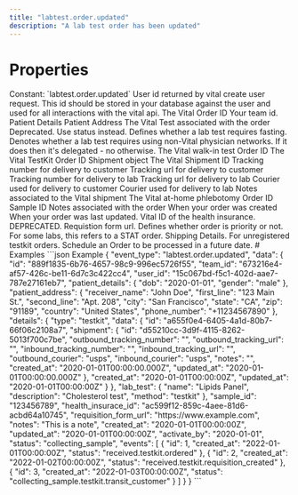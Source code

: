 ```yaml
---
title: "labtest.order.updated"
description: "A lab test order has been updated"
---
```

# Properties
<ResponseField name="event_type" type="const string" required="true">
Constant: `labtest.order.updated`
</ResponseField>
<ResponseField name="data" type="ClientFacingOrder" required="true">
<Expandable title="ClientFacingOrder" defaultOpen="true">
<ResponseField name="user_id" type="string" required="true">
User id returned by vital create user request. This id should be stored in your database against the user and used for all interactions with the vital api.
</ResponseField>
<ResponseField name="id" type="string" required="true">
The Vital Order ID
</ResponseField>
<ResponseField name="team_id" type="string" required="true">
Your team id.
</ResponseField>
<ResponseField name="patient_details" type="ClientFacingPatientDetailsCompatible | null">
Patient Details
<Expandable title="ClientFacingPatientDetailsCompatible" defaultOpen="true">
<ResponseField name="first_name" type="string | null">
</ResponseField>
<ResponseField name="last_name" type="string | null">
</ResponseField>
<ResponseField name="dob" type="string" required="true">
</ResponseField>
<ResponseField name="gender" type="string" required="true">
</ResponseField>
<ResponseField name="phone_number" type="string | null">
</ResponseField>
<ResponseField name="email" type="string | null">
</ResponseField>
</Expandable>
</ResponseField>
<ResponseField name="patient_address" type="PatientAddressCompatible | null">
Patient Address
<Expandable title="PatientAddressCompatible" defaultOpen="true">
<ResponseField name="receiver_name" type="string | null">
</ResponseField>
<ResponseField name="first_line" type="string" required="true">
</ResponseField>
<ResponseField name="second_line" type="string | null">
</ResponseField>
<ResponseField name="city" type="string" required="true">
</ResponseField>
<ResponseField name="state" type="string" required="true">
</ResponseField>
<ResponseField name="zip" type="string" required="true">
</ResponseField>
<ResponseField name="country" type="string" required="true">
</ResponseField>
<ResponseField name="phone_number" type="string | null">
</ResponseField>
</Expandable>
</ResponseField>
<ResponseField name="lab_test" type="ClientFacingLabTest" required="true">
The Vital Test associated with the order
<Expandable title="ClientFacingLabTest" defaultOpen="true">
<ResponseField name="id" type="string" required="true">
</ResponseField>
<ResponseField name="slug" type="string" required="true">
</ResponseField>
<ResponseField name="name" type="string" required="true">
</ResponseField>
<ResponseField name="sample_type" type="LabTestSampleType" required="true">
<Expandable title="LabTestSampleType" defaultOpen="true">
</Expandable>
</ResponseField>
<ResponseField name="method" type="LabTestCollectionMethod" required="true">
<Expandable title="LabTestCollectionMethod" defaultOpen="true">
</Expandable>
</ResponseField>
<ResponseField name="price" type="number" required="true">
</ResponseField>
<ResponseField name="is_active" type="boolean" required="true">
Deprecated. Use status instead.
</ResponseField>
<ResponseField name="status" type="LabTestStatus" required="true">
<Expandable title="LabTestStatus" defaultOpen="true">
</Expandable>
</ResponseField>
<ResponseField name="fasting" type="boolean | null">
Defines whether a lab test requires fasting.
</ResponseField>
<ResponseField name="lab" type="ClientFacingLab | null">
<Expandable title="ClientFacingLab" defaultOpen="true">
<ResponseField name="id" type="integer" required="true">
</ResponseField>
<ResponseField name="slug" type="string" required="true">
</ResponseField>
<ResponseField name="name" type="string" required="true">
</ResponseField>
<ResponseField name="first_line_address" type="string" required="true">
</ResponseField>
<ResponseField name="city" type="string" required="true">
</ResponseField>
<ResponseField name="zipcode" type="string" required="true">
</ResponseField>
<ResponseField name="collection_methods" type="LabTestCollectionMethod[]" required="true">
<Expandable title="Item Schema: LabTestCollectionMethod" defaultOpen="true">
</Expandable>
</ResponseField>
<ResponseField name="sample_types" type="LabTestSampleType[]" required="true">
<Expandable title="Item Schema: LabTestSampleType" defaultOpen="true">
</Expandable>
</ResponseField>
</Expandable>
</ResponseField>
<ResponseField name="markers" type="ClientFacingMarker[] | null">
<Expandable title="Item Schema: ClientFacingMarker" defaultOpen="true">
<ResponseField name="id" type="integer" required="true">
</ResponseField>
<ResponseField name="name" type="string" required="true">
</ResponseField>
<ResponseField name="slug" type="string" required="true">
</ResponseField>
<ResponseField name="description" type="string | null">
</ResponseField>
<ResponseField name="lab_id" type="integer | null">
</ResponseField>
<ResponseField name="provider_id" type="string | null">
</ResponseField>
<ResponseField name="type" type="MarkerType | null">
<Expandable title="MarkerType" defaultOpen="true">
</Expandable>
</ResponseField>
<ResponseField name="unit" type="string | null">
</ResponseField>
<ResponseField name="price" type="string | null">
</ResponseField>
</Expandable>
</ResponseField>
<ResponseField name="is_delegated" type="boolean | null">
Denotes whether a lab test requires using non-Vital physician networks. If it does then it&#x27;s delegated - no otherwise.
</ResponseField>
</Expandable>
</ResponseField>
<ResponseField name="details" type="anyOf" required="true">
<Expandable title="ClientFacingWalkInOrderDetails">
<ResponseField name="type" type="string" required="true">
</ResponseField>
<ResponseField name="data" type="ClientFacingWalkInTestOrder | null">
<Expandable title="ClientFacingWalkInTestOrder" defaultOpen="true">
<ResponseField name="id" type="string" required="true">
The Vital walk-in test Order ID
</ResponseField>
<ResponseField name="created_at" type="string" required="true">
</ResponseField>
<ResponseField name="updated_at" type="string" required="true">
</ResponseField>
</Expandable>
</ResponseField>
</Expandable>
<Expandable title="ClientFacingTestKitOrderDetails">
<ResponseField name="type" type="string" required="true">
</ResponseField>
<ResponseField name="data" type="ClientFacingTestkitOrder | null">
<Expandable title="ClientFacingTestkitOrder" defaultOpen="true">
<ResponseField name="id" type="string" required="true">
The Vital TestKit Order ID
</ResponseField>
<ResponseField name="shipment" type="ClientFacingShipment | null">
Shipment object
<Expandable title="ClientFacingShipment" defaultOpen="true">
<ResponseField name="id" type="string" required="true">
The Vital Shipment ID
</ResponseField>
<ResponseField name="outbound_tracking_number" type="string | null">
Tracking number for delivery to customer
</ResponseField>
<ResponseField name="outbound_tracking_url" type="string | null">
Tracking url for delivery to customer
</ResponseField>
<ResponseField name="inbound_tracking_number" type="string | null">
Tracking number for delivery to lab
</ResponseField>
<ResponseField name="inbound_tracking_url" type="string | null">
Tracking url for delivery to lab
</ResponseField>
<ResponseField name="outbound_courier" type="string | null">
Courier used for delivery to customer
</ResponseField>
<ResponseField name="inbound_courier" type="string | null">
Courier used for delivery to lab
</ResponseField>
<ResponseField name="notes" type="string | null">
Notes associated to the Vital shipment
</ResponseField>
</Expandable>
</ResponseField>
<ResponseField name="created_at" type="string" required="true">
</ResponseField>
<ResponseField name="updated_at" type="string" required="true">
</ResponseField>
</Expandable>
</ResponseField>
</Expandable>
<Expandable title="ClientFacingAtHomePhlebotomyOrderDetails">
<ResponseField name="type" type="string" required="true">
</ResponseField>
<ResponseField name="data" type="ClientFacingAtHomePhlebotomyOrder | null">
<Expandable title="ClientFacingAtHomePhlebotomyOrder" defaultOpen="true">
<ResponseField name="id" type="string" required="true">
The Vital at-home phlebotomy Order ID
</ResponseField>
<ResponseField name="appointment_id" type="string | null">
</ResponseField>
<ResponseField name="created_at" type="string" required="true">
</ResponseField>
<ResponseField name="updated_at" type="string" required="true">
</ResponseField>
</Expandable>
</ResponseField>
</Expandable>
</ResponseField>
<ResponseField name="sample_id" type="string | null">
Sample ID
</ResponseField>
<ResponseField name="notes" type="string | null">
Notes associated with the order
</ResponseField>
<ResponseField name="created_at" type="string" required="true">
When your order was created
</ResponseField>
<ResponseField name="updated_at" type="string" required="true">
When your order was last updated.
</ResponseField>
<ResponseField name="events" type="ClientFacingOrderEvent[]" required="true">
<Expandable title="Item Schema: ClientFacingOrderEvent" defaultOpen="true">
<ResponseField name="id" type="integer" required="true">
</ResponseField>
<ResponseField name="created_at" type="string" required="true">
</ResponseField>
<ResponseField name="status" type="OrderStatus" required="true">
<Expandable title="OrderStatus" defaultOpen="true">
</Expandable>
</ResponseField>
</Expandable>
</ResponseField>
<ResponseField name="status" type="OrderTopLevelStatus | null">
<Expandable title="OrderTopLevelStatus" defaultOpen="true">
</Expandable>
</ResponseField>
<ResponseField name="physician" type="ClientFacingPhysician | null">
<Expandable title="ClientFacingPhysician" defaultOpen="true">
<ResponseField name="first_name" type="string" required="true">
</ResponseField>
<ResponseField name="last_name" type="string" required="true">
</ResponseField>
<ResponseField name="npi" type="string" required="true">
</ResponseField>
</Expandable>
</ResponseField>
<ResponseField name="health_insurance_id" type="string | null">
Vital ID of the health insurance.
</ResponseField>
<ResponseField name="requisition_form_url" type="string | null">
DEPRECATED. Requistion form url.
</ResponseField>
<ResponseField name="priority" type="boolean | null">
Defines whether order is priority or not. For some labs, this refers to a STAT order.
</ResponseField>
<ResponseField name="shipping_details" type="ShippingAddress | null">
Shipping Details. For unregistered testkit orders.
<Expandable title="ShippingAddress" defaultOpen="true">
<ResponseField name="receiver_name" type="string" required="true">
</ResponseField>
<ResponseField name="first_line" type="string" required="true">
</ResponseField>
<ResponseField name="second_line" type="string | null">
</ResponseField>
<ResponseField name="city" type="string" required="true">
</ResponseField>
<ResponseField name="state" type="string" required="true">
</ResponseField>
<ResponseField name="zip" type="string" required="true">
</ResponseField>
<ResponseField name="country" type="string" required="true">
</ResponseField>
<ResponseField name="phone_number" type="string" required="true">
</ResponseField>
</Expandable>
</ResponseField>
<ResponseField name="activate_by" type="string | null">
Schedule an Order to be processed in a future date.
</ResponseField>
</Expandable>
</ResponseField>
# Examples
<CodeGroup>
```json Example
{
  "event_type": "labtest.order.updated",
  "data": {
    "id": "889f1835-6b76-4657-98c9-996ec5726f55",
    "team_id": "673216e4-af57-426c-be11-6d7c3c422cc4",
    "user_id": "15c067bd-f5c1-402d-aae7-787e27161eb7",
    "patient_details": {
      "dob": "2020-01-01",
      "gender": "male"
    },
    "patient_address": {
      "receiver_name": "John Doe",
      "first_line": "123 Main St.",
      "second_line": "Apt. 208",
      "city": "San Francisco",
      "state": "CA",
      "zip": "91189",
      "country": "United States",
      "phone_number": "+11234567890"
    },
    "details": {
      "type": "testkit",
      "data": {
        "id": "a655f0e4-6405-4a1d-80b7-66f06c2108a7",
        "shipment": {
          "id": "d55210cc-3d9f-4115-8262-5013f700c7be",
          "outbound_tracking_number": "<outbound_tracking_number>",
          "outbound_tracking_url": "<outbound_tracking_url>",
          "inbound_tracking_number": "<inbound_tracking_number>",
          "inbound_tracking_url": "<inbound_tracking_url>",
          "outbound_courier": "usps",
          "inbound_courier": "usps",
          "notes": "<notes>",
          "created_at": "2020-01-01T00:00:00.000Z",
          "updated_at": "2020-01-01T00:00:00.000Z"
        },
        "created_at": "2020-01-01T00:00:00Z",
        "updated_at": "2020-01-01T00:00:00Z"
      }
    },
    "lab_test": {
      "name": "Lipids Panel",
      "description": "Cholesterol test",
      "method": "testkit"
    },
    "sample_id": "123456789",
    "health_insurace_id": "ac599f12-859c-4aee-81d6-acbd64a10745",
    "requisition_form_url": "https://www.example.com",
    "notes": "This is a note",
    "created_at": "2020-01-01T00:00:00Z",
    "updated_at": "2020-01-01T00:00:00Z",
    "activate_by": "2020-01-01",
    "status": "collecting_sample",
    "events": [
      {
        "id": 1,
        "created_at": "2022-01-01T00:00:00Z",
        "status": "received.testkit.ordered"
      },
      {
        "id": 2,
        "created_at": "2022-01-02T00:00:00Z",
        "status": "received.testkit.requisition_created"
      },
      {
        "id": 3,
        "created_at": "2022-01-03T00:00:00Z",
        "status": "collecting_sample.testkit.transit_customer"
      }
    ]
  }
}
```
</CodeGroup>
